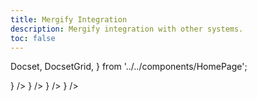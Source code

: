 ```yaml
---
title: Mergify Integration
description: Mergify integration with other systems.
toc: false
---
```


  Docset,
  DocsetGrid,
} from '../../components/HomePage';

<DocsetGrid>
  <Docset
    title="GitHub Actions"
    description="Learn how Mergify integrates with GitHub Action."
    path="gha"
    icon={<VscGithubAction/>}
  />
  <Docset
    title="Jenkins"
    description="Learn how Mergify integrates with Jenkins."
    path="ci"
    icon={<FaJenkins/>}
  />
  <Docset
    title="Continous Integration"
    description="Learn how Mergify integrates with any CI system."
    path="ci"
    icon={<IoIosGitNetwork/>}
  />
  <Docset
    title="Datadog"
    description="Monitor your merge queues with Mergify Datadog integration"
    path="datadog"
    icon={<SiDatadog/>}
  />
</DocsetGrid>
